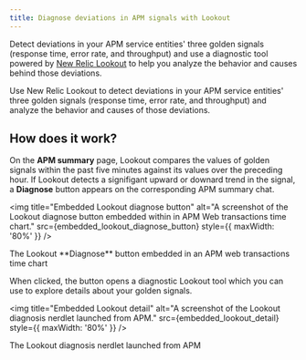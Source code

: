 ```yaml
---
title: Diagnose deviations in APM signals with Lookout
---
```





Detect deviations in your APM service entities' three golden signals (response time, error rate, and throughput) and use a diagnostic tool powered by [New Relic Lookout](https://docs.newrelic.com/docs/new-relic-solutions/new-relic-one/core-concepts/new-relic-lookout-monitor-your-estate-glance/) to help you analyze the behavior and causes behind those deviations.

Use New Relic Lookout to detect deviations in your APM service entities' three golden signals (response time, error rate, and throughput) and analyze the behavior and causes of those deviations.

## How does it work?

On the **APM summary** page, Lookout compares the values of golden signals within the past five minutes against its values over the preceding hour. If Lookout detects a signifigant upward or downard trend in the signal, a **Diagnose** button appears on the corresponding APM summary chat.


<img
  title="Embedded Lookout diagnose button"
  alt="A screenshot of the Lookout diagnose button embedded within in APM Web transactions time chart."
  src={embedded_lookout_diagnose_button}
  style={{ maxWidth: '80%' }}
/>
<figcaption>The Lookout **Diagnose** button embedded in an APM web transactions time chart</figcaption>

When clicked, the button opens a diagnostic Lookout tool which you can use to explore details about your golden signals.

<img
  title="Embedded Lookout detail"
  alt="A screenshot of the Lookout diagnosis nerdlet launched from APM."
  src={embedded_lookout_detail}
  style={{ maxWidth: '80%' }}
/>
<figcaption>The Lookout diagnosis nerdlet launched from APM</figcaption>
